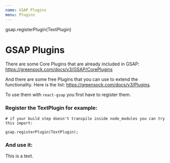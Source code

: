 ```yaml
---
name: GSAP Plugins
menu: Plugins
---
```



gsap.registerPlugin(TextPlugin)

# GSAP Plugins

There are some Core Plugins that are already included in GSAP: https://greensock.com/docs/v3/GSAP/CorePlugins

And there are some free Plugins that you can use to extend the functionality. Here is the list: https://greensock.com/docs/v3/Plugins.

To use them with `react-gsap` you first have to register them.

### Register the TextPlugin for example:


    # if your build step doesn't transpile inside node_modules you can try this import:

    gsap.registerPlugin(TextPlugin);

### And use it:

<Playground>
  <Controls playState={PlayState.stop}>
    <Tween to={{ text: 'This is the new text.' }} duration={2}>
      <span>This is a text.</span>
    </Tween>
  </Controls>
</Playground>
